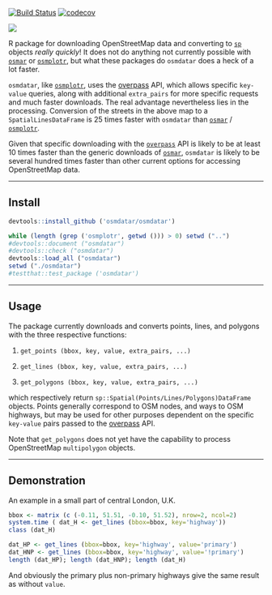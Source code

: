 [![Build Status](https://travis-ci.org/osmdatar/osmdatar.svg?branch=master)](https://travis-ci.org/osmdatar/osmdatar)
[![codecov](https://codecov.io/gh/osmdatar/osmdatar/branch/master/graph/badge.svg)](https://codecov.io/gh/osmdatar/osmdatar)

![](./figure/map.png)

R package for downloading OpenStreetMap data and converting to 
[`sp`](https://cran.r-project.org/package=sp) objects
*really quickly*! It does not do anything not currently possible with
[`osmar`](https://cran.r-project.org/package=osmar) or
[`osmplotr`](https://cran.r-project.org/package=osmplotr), but what these
packages do `osmdatar` does a heck of a lot faster.

`osmdatar`, like [`osmplotr`](https://cran.r-project.org/package=osmplotr), uses
the [overpass](http://overpass-api.de/) API, which allows specific `key-value`
queries, along with additional `extra_pairs` for more specific requests and much
faster downloads.  The real advantage nevertheless lies in the processing.
Conversion of the streets in the above map to a `SpatialLinesDataFrame` is 25
times faster with `osmdatar` than 
[`osmar`](https://cran.r-project.org/package=osmar) /
[`osmplotr`](https://cran.r-project.org/package=osmplotr).

Given that specific downloading with the [`overpass`](http://overpass-api.de/)
API is likely to be at least 10 times faster than the generic downloads of 
[`osmar`](https://cran.r-project.org/package=osmar), `osmdatar` is likely to be
several hundred times faster than other current options for accessing
OpenStreetMap data.

------

## Install


```r
devtools::install_github ('osmdatar/osmdatar')
```
```r
while (length (grep ('osmplotr', getwd ())) > 0) setwd ("..")
#devtools::document ("osmdatar")
#devtools::check ("osmdatar")
devtools::load_all ("osmdatar")
setwd ("./osmdatar")
#testthat::test_package ('osmdatar')
```

------

## Usage

The package currently downloads and converts points, lines, and polygons with
the three respective functions:

1. `get_points (bbox, key, value, extra_pairs, ...)`

2. `get_lines (bbox, key, value, extra_pairs, ...)`

3. `get_polygons (bbox, key, value, extra_pairs, ...)`

which respectively return `sp::Spatial(Points/Lines/Polygons)DataFrame` objects.
Points generally correspond to OSM nodes, and ways to OSM highways, but may be
used for other purposes dependent on the specific `key-value` pairs passed to
the [overpass](http://overpass-api.de/) API.

Note that `get_polygons` does not yet have the capability to process
OpenStreetMap `multipolygon` objects.

------

## Demonstration

An example in a small part of central London, U.K. 

```r
bbox <- matrix (c (-0.11, 51.51, -0.10, 51.52), nrow=2, ncol=2) 
system.time ( dat_H <- get_lines (bbox=bbox, key='highway'))
class (dat_H)
```

```r
dat_HP <- get_lines (bbox=bbox, key='highway', value='primary')
dat_HNP <- get_lines (bbox=bbox, key='highway', value='!primary')
length (dat_HP); length (dat_HNP); length (dat_H)
```
And obviously the primary plus non-primary highways give the same result as
without `value`.
